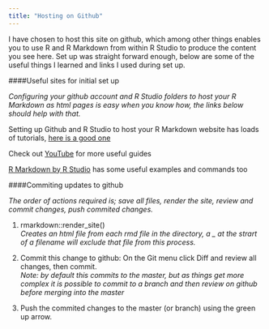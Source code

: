 ```yaml
---
title: "Hosting on Github"
---
```


I have chosen to host this site on github, which among other things enables you to use R and R Markdown from within R Studio to produce the content you see here.  Set up was straight forward enough, below are some of the useful things I learned and links I used during set up.

####Useful sites for initial set up

_Configuring your github account and R Studio folders to host your R Markdown as html pages is easy when you know how, the links below should help with that._

Setting up Github and R Studio to host your R Markdown website has loads of tutorials, [here is a good one](http://nickstrayer.me/RMarkdown_Sites_tutorial/ "Hosting on git tutorial") 

Check out [YouTube](https://www.youtube.com/results?search_query=github+hosting+r+markdown) for more useful guides

[R Markdown by R Studio](http://rmarkdown.rstudio.com/rmarkdown_websites.html "R Markdown - R Studio") has some useful examples and commands too 


####Commiting updates to github

_The order of actions required is; save all files, render the site, review and commit changes, push commited changes._

1. rmarkdown::render_site()  
    *Creates an html file from each rmd file in the directory, a _ at the strart of a filename will exclude that file from this process.*

2. Commit this change to github: On the Git menu click Diff and review all changes, then commit.  
    *Note: by default this commits to the master, but as things get more complex it is possible to commit to a branch and then review on github before merging into the master *

3. Push the commited changes to the master (or branch) using the green up arrow.



